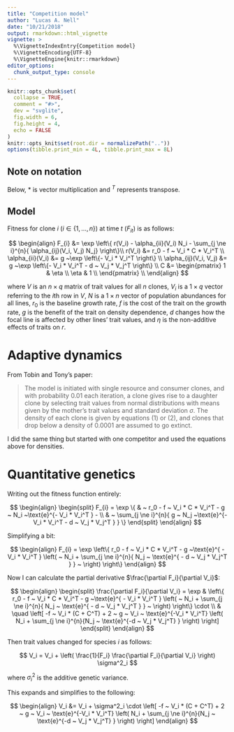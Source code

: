 ```yaml
---
title: "Competition model"
author: "Lucas A. Nell"
date: "10/21/2018"
output: rmarkdown::html_vignette
vignette: >
  %\VignetteIndexEntry{Competition model}
  %\VignetteEncoding{UTF-8}
  %\VignetteEngine{knitr::rmarkdown}
editor_options: 
  chunk_output_type: console
---
```


```r
knitr::opts_chunk$set(
  collapse = TRUE,
  comment = "#>",
  dev = "svglite", 
  fig.width = 6,
  fig.height = 4,
  echo = FALSE
)
knitr::opts_knit$set(root.dir = normalizePath(".."))
options(tibble.print_min = 4L, tibble.print_max = 8L)
```


## Note on notation

Below, $*$ is vector multiplication
and
${}^T$ represents transpose.


## Model


Fitness for clone $i$ ($i \in \{1, \ldots, n\}$) at time $t$ ($F_{it}$) is as follows:

$$
\begin{align}
    F_{i} &= \exp \left\{ r(V_i) - \alpha_{ii}(V_i) N_i - \sum_{j \ne i}^{n}{
        \alpha_{ij}(V_i, V_j) N_j}  \right\}\\
    r(V_i) &= r_0 - f ~ V_i * C * V_i^T \\
    \alpha_{ii}(V_i) &= g ~\exp \left\{- V_i * V_i^T \right\} \\
    \alpha_{ij}(V_i, V_j) &= g ~\exp \left\{- V_i * V_i^T - d ~ V_j * V_j^T \right\} \\
    C &=
        \begin{pmatrix}
            1       & \eta  \\
            \eta    & 1     \\
        \end{pmatrix} \\
\end{align}
$$

where
$V$ is an $n \times q$ matrix of trait values for all $n$ clones,
$V_i$ is a $1 \times q$ vector referring to the $i$th row in $V$,
$N$ is a $1 \times n$ vector of population abundances for all lines,
$r_0$ is the baseline growth rate,
$f$ is the cost of the trait on the growth rate,
$g$ is the benefit of the trait on density dependence,
$d$ changes how the focal line is affected by other lines' trait values,
and
$\eta$ is the non-additive effects of traits on $r$.



# Adaptive dynamics

From Tobin and Tony's paper:

> The model is initiated with single resource and consumer clones, and with 
> probability 0.01 each iteration, a clone gives rise to a daughter clone by
> selecting trait values from normal distributions with means given by the
> mother's trait values and standard deviation $\sigma$. The density of each clone is
> given by equations (1) or (2), and clones that drop below a density of 0.0001
> are assumed to go extinct.

I did the same thing but started with one competitor and used the equations above
for densities.



# Quantitative genetics

Writing out the fitness function entirely:

$$
\begin{align}
\begin{split}
F_{i} = \exp \{ 
    & ~ r_0 - f ~ V_i * C * V_i^T - g ~ N_i ~\text{e}^{- V_i * V_i^T } - \\
    & ~ \sum_{j \ne i}^{n}{ g ~ N_j ~\text{e}^{- V_i * V_i^T - d ~ V_j * V_j^T } } \}
\end{split}
\end{align}
$$

Simplifying a bit:

$$
\begin{align}
F_{i} = \exp \left\{ 
        r_0 - f ~ V_i * C * V_i^T - g ~\text{e}^{ - V_i * V_i^T } 
        \left( ~ N_i + \sum_{j \ne i}^{n}{ N_j ~ \text{e}^{ - d ~ V_j * V_j^T } } ~ \right)
    \right\}
\end{align}
$$

Now I can calculate the partial derivative $\frac{\partial F_i}{\partial V_i}$:

$$
\begin{align}
\begin{split}
\frac{\partial F_i}{\partial V_i} = \exp & \left\{
        r_0 - f ~ V_i * C * V_i^T - g ~\text{e}^{ - V_i * V_i^T } 
        \left( ~ N_i + \sum_{j \ne i}^{n}{ N_j ~ \text{e}^{ - d ~ V_j * V_j^T } } ~ \right)
    \right\} \cdot \\
    & \quad \left[ 
        -f ~ V_i * (C + C^T) + 2 ~ g ~ V_i ~ \text{e}^{-V_i * V_i^T} 
        \left(
            N_i + \sum_{j \ne i}^{n}{N_j ~ \text{e}^{-d ~ V_j * V_j^T} }
        \right)
    \right]
\end{split}
\end{align}
$$


Then trait values changed for species $i$ as follows:

$$
V_i = V_i + \left( \frac{1}{F_i} \frac{\partial F_i}{\partial V_i} \right) \sigma^2_i
$$

where $\sigma^2_i$ is the additive genetic variance.

This expands and simplifies to the following:

$$
\begin{align}
V_i &= V_i +  \sigma^2_i \cdot
    \left[ 
        -f ~ V_i * (C + C^T) + 2 ~ g ~ V_i ~ \text{e}^{-V_i * V_i^T} 
        \left(
            N_i + \sum_{j \ne i}^{n}{N_j ~ \text{e}^{-d ~ V_j * V_j^T} }
        \right)
    \right]
\end{align}
$$

